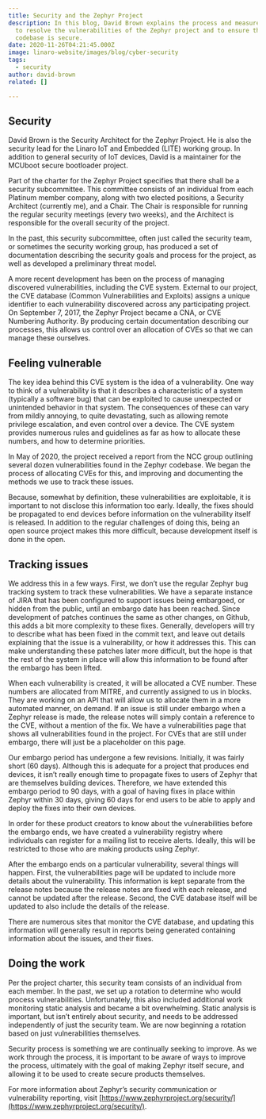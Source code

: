 ```yaml
---
title: Security and the Zephyr Project
description: In this blog, David Brown explains the process and measures taken
  to resolve the vulnerabilities of the Zephyr project and to ensure the
  codebase is secure.
date: 2020-11-26T04:21:45.000Z
image: linaro-website/images/blog/cyber-security
tags:
  - security
author: david-brown
related: []

---
```


## Security

David Brown is the Security Architect for the Zephyr Project. He is also the security lead for the Linaro IoT and Embedded (LITE) working group. In addition to general security of IoT devices, David is a maintainer for the MCUboot secure bootloader project.

Part of the charter for the Zephyr Project specifies that there shall be a security subcommittee. This committee consists of an individual from each Platinum member company, along with two elected positions, a Security Architect (currently me), and a Chair. The Chair is responsible for running the regular security meetings (every two weeks), and the Architect is responsible for the overall security of the project.

In the past, this security subcommittee, often just called the security team, or sometimes the security working group, has produced a set of documentation describing the security goals and process for the project, as well as developed a preliminary threat model.

A more recent development has been on the process of managing discovered vulnerabilities, including the CVE system. External to our project, the CVE database (Common Vulnerabilities and Exploits) assigns a unique identifier to each vulnerability discovered across any participating project. On September 7, 2017, the Zephyr Project became a CNA, or CVE Numbering Authority. By producing certain documentation describing our processes, this allows us control over an allocation of CVEs so that we can manage these ourselves.

## Feeling vulnerable

The key idea behind this CVE system is the idea of a vulnerability. One way to think of a vulnerability is that it describes a characteristic of a system (typically a software bug) that can be exploited to cause unexpected or unintended behavior in that system. The consequences of these can vary from mildly annoying, to quite devastating, such as allowing remote privilege escalation, and even control over a device. The CVE system provides numerous rules and guidelines as far as how to allocate these numbers, and how to determine priorities.

In May of 2020, the project received a report from the NCC group outlining several dozen vulnerabilities found in the Zephyr codebase. We began the process of allocating CVEs for this, and improving and documenting the methods we use to track these issues.

Because, somewhat by definition, these vulnerabilities are exploitable, it is important to not disclose this information too early. Ideally, the fixes should be propagated to end devices before information on the vulnerability itself is released. In addition to the regular challenges of doing this, being an open source project makes this more difficult, because development itself is done in the open.

## Tracking issues

We address this in a few ways. First, we don’t use the regular Zephyr bug tracking system to track these vulnerabilities. We have a separate instance of JIRA that has been configured to support issues being embargoed, or hidden from the public, until an embargo date has been reached. Since development of patches continues the same as other changes, on Github, this adds a bit more complexity to these fixes. Generally, developers will try to describe what has been fixed in the commit text, and leave out details explaining that the issue is a vulnerability, or how it addresses this. This can make understanding these patches later more difficult, but the hope is that the rest of the system in place will allow this information to be found after the embargo has been lifted.

When each vulnerability is created, it will be allocated a CVE number. These numbers are allocated from MITRE, and currently assigned to us in blocks. They are working on an API that will allow us to allocate them in a more automated manner, on demand. If an issue is still under embargo when a Zephyr release is made, the release notes will simply contain a reference to the CVE, without a mention of the fix. We have a vulnerabilities page that shows all vulnerabilities found in the project. For CVEs that are still under embargo, there will just be a placeholder on this page.

Our embargo period has undergone a few revisions. Initially, it was fairly short (60 days). Although this is adequate for a project that produces end devices, it isn’t really enough time to propagate fixes to users of Zephyr that are themselves building devices. Therefore, we have extended this embargo period to 90 days, with a goal of having fixes in place within Zephyr within 30 days, giving 60 days for end users to be able to apply and deploy the fixes into their own devices.

In order for these product creators to know about the vulnerabilities before the embargo ends, we have created a vulnerability registry where individuals can register for a mailing list to receive alerts. Ideally, this will be restricted to those who are making products using Zephyr.

After the embargo ends on a particular vulnerability, several things will happen. First, the vulnerabilities page will be updated to include more details about the vulnerability. This information is kept separate from the release notes because the release notes are fixed with each release, and cannot be updated after the release. Second, the CVE database itself will be updated to also include the details of the release.

There are numerous sites that monitor the CVE database, and updating this information will generally result in reports being generated containing information about the issues, and their fixes.

## Doing the work

Per the project charter, this security team consists of an individual from each member. In the past, we set up a rotation to determine who would process vulnerabilities. Unfortunately, this also included additional work monitoring static analysis and became a bit overwhelming. Static analysis is important, but isn’t entirely about security, and needs to be addressed independently of just the security team. We are now beginning a rotation based on just vulnerabilities themselves.

Security process is something we are continually seeking to improve. As we work through the process, it is important to be aware of ways to improve the process, ultimately with the goal of making Zephyr itself secure, and allowing it to be used to create secure products themselves.

For more information about Zephyr’s security communication or vulnerability reporting, visit [https://www.zephyrproject.org/security/](https://www.zephyrproject.org/security/).
